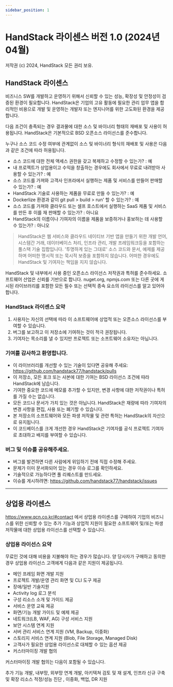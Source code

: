 ```yaml
---
sidebar_position: 1
---
```


# HandStack 라이센스 버전 1.0 (2024년 04월)
저작권 (c) 2024, HandStack 모든 권리 보유.

## HandStack 라이센스

비즈니스 SW를 개발하고 운영하기 위해서 신뢰할 수 있는 성능, 확장성 및 안정성이 검증된 환경이 필요합니다. HandStack은 기업의 고유 활동에 필요한 관리 업무 앱을 합리적인 비용으로 개발 및 운영하는 개발자 또는 엔지니어를 위한 고도화된 환경을 제공합니다.

다음 조건이 충족되는 경우 결과물에 대한 소스 및 바이너리 형태의 재배포 및 사용이 허용됩니다. HandStack은 기본적으로 BSD 오픈소스 라이선스를 준수합니다.

누구나 소스 코드 수정 여부에 관계없이 소스 및 바이너리 형식의 재배포 및 사용은 다음과 같은 조건에 따라 허용됩니다.

- 소스 코드에 대한 전체 액세스 권한을 갖고 복제하고 수정할 수 있는가? : 예
- 내 프로젝트가 상업용이고 수익을 창출하는 경우에도 회사에서 무료로 내려받아 사용할 수 있는가? : 예
- 소스 코드를 가져와 고객사 인프라에서 실행하는 제품 및 서비스를 만들어 판매할 수 있는가? : 예
- HandStack 기술로 사용하는 제품을 무료로 만들 수 있는가? : 예
- Dockerlize 환경과 같이 git pull > build > run' 할 수 있는가? : 예
- 소스 코드를 가져와 클라우드 또는 셀프 호스트에서 실행하는 SaaS 제품 및 서비스를 만든 후 이를 재 판매할 수 있는가? : 아니요
- HandStack의 이름이나 기여자의 이름을 제품을 보증하거나 홍보하는 데 사용할 수 있는가? : 아니오

> HandStack은 웹 서비스와 클라우드 네이티브 기반 앱을 만들기 위한 개발 언어, 시스템간 거래, 데이터베이스 처리, 인프라 관리, 개발 프레임워크등을 포함하는 풀스택 기술 집합입니다. '투명하게 있는 그대로' 소스 코드와 문서, 예제를 제공하며 어떠한 명시적 또는 묵시적 보증을 포함하지 않습니다. 어떠한 경우에도 HandStack 및 기여자는 책임을 지지 않습니다.

HandStack 및 내부에서 사용 중인 오픈소스 라이선스 저작권과 특허를 준수하세요. 소프트웨어 산업은 신뢰를 기반으로 합니다.
nuget.org, npmjs.com 또는 다른 곳에 게시된 라이브러리를 포함한 모든 필수 또는 선택적 종속 요소의 라이선스를 알고 있어야 합니다.

### HandStack 라이센스 요약

1. 사용자는 자신의 선택에 따라 이 소프트웨어에 상업적 또는 오픈소스 라이선스를 부여할 수 있습니다.
2. 버그를 보고하고 이 저장소에 기여하는 것이 적극 권장됩니다.
3. 기여자는 목소리를 낼 수 있지만 프로젝트 또는 소프트웨어 소유자는 아닙니다.

### 기여를 감사하고 환영합니다.

* 이 라이브러리를 개선할 수 있는 기술이 있다면 공유해 주세요: https://github.com/handstack77/handstack/pulls
* 이 저장소, 모든 포크 또는 사본에 대한 기여는 BSD 라이선스 조건에 따라 HandStack에 남습니다.
* 기여한 중요한 코드에 메모를 추가할 수 있지만, 변경 사항에 대한 저작권이나 특허를 가질 수는 없습니다.
* 모든 코드나 문서가 가치 있는 것은 아닙니다. HandStack은 재량에 따라 기여자의 변경 사항을 편집, 사용 또는 폐기할 수 있습니다.
* 본 저장소의 소프트웨어와 모든 파생 저작물 및 관련 특허는 HandStack의 자산으로 유지됩니다.
* 이 코드베이스를 크게 개선한 경우 HandStack은 기여자를 공식 프로젝트 기여자로 초대하고 배지를 부여할 수 있습니다.

### 버그 및 이슈를 공유해주세요.

* 버그를 발견하면 다른 사람에게 위임하기 전에 직접 수정해 주세요.
* 문제가 이미 문서화되어 있는 경우 이슈 로그를 확인하세요.
* 기술적으로 가능하다면 풀 리퀘스트를 만드세요.
* 이슈를 게시하려면: https://github.com/handstack77/handstack/issues

---

## 상업용 라이센스

https://www.qcn.co.kr/#contact 에서 상업용 라이센스를 구매하여 기업의 비즈니스를 위한 신뢰할 수 있는 추가 기능과 상업적 지원이 필요한 소프트웨어 및/또는 파생 저작물에 대한 상업용 라이선스를 선택할 수 있습니다.

### 상업용 라이선스 요약

무료인 것에 대해 비용을 지불해야 하는 경우가 많습니다. 양 당사자가 구매하고 동의한 경우 상업용 라이선스 고객에게 다음과 같은 지원이 제공됩니다.

* 메인 프레임 화면 개발 지원
* 프로젝트 개발/운영 관리 화면 및 CLI 도구 제공 
* 장애/일반 기술지원
* Activity log 로그 분석
* 구성 리소스 소개 및 가이드 제공
* 서비스 운영 교육 제공
* 화면/기능  개발 가이드 및 예제 제공
* 네트워크(LB, WAF, AG) 구성 서비스 지원
* 보안 시스템 연계 지원
* 서버 관리 서비스 연계 지원 (VM, Backup, 이중화)
* 스토리지 서비스 연계 지원 (Blob, File Storage, Managed Disk)
* 고객사가 필요한 상업용 라이선스로 대체할 수 있는 옵션 제공
* 커스터마이징 개발 협의

커스터마이징 개발 협의는 다음이 포함될 수 있습니다.

추가 기능 개발, 내부망, 외부망 연계 개발, 아키텍쳐 검토 및 재 설계, 인프라 신규 구축 및 확장 리소스 적정/성능 진단 , 이중화, 백업, DR 지원	
